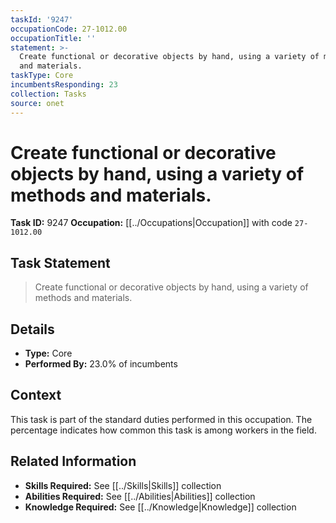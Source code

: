 ```yaml
---
taskId: '9247'
occupationCode: 27-1012.00
occupationTitle: ''
statement: >-
  Create functional or decorative objects by hand, using a variety of methods
  and materials.
taskType: Core
incumbentsResponding: 23
collection: Tasks
source: onet
---
```

# Create functional or decorative objects by hand, using a variety of methods and materials.

**Task ID:** 9247
**Occupation:** [[../Occupations|Occupation]] with code `27-1012.00`

## Task Statement

> Create functional or decorative objects by hand, using a variety of methods and materials.

## Details

- **Type:** Core
- **Performed By:** 23.0% of incumbents

## Context

This task is part of the standard duties performed in this occupation. The percentage indicates how common this task is among workers in the field.

## Related Information

- **Skills Required:** See [[../Skills|Skills]] collection
- **Abilities Required:** See [[../Abilities|Abilities]] collection
- **Knowledge Required:** See [[../Knowledge|Knowledge]] collection
